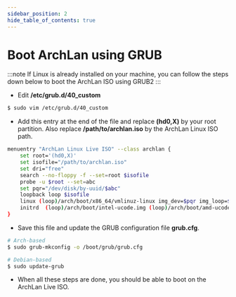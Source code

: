 ```yaml
---
sidebar_position: 2
hide_table_of_contents: true
---
```


# Boot ArchLan using GRUB

:::note
If Linux is already installed on your machine, you can follow the steps down below to boot the ArchLan ISO using GRUB2
:::

- Edit **/etc/grub.d/40_custom**

```bash
$ sudo vim /etc/grub.d/40_custom
```

- Add this entry at the end of the file and replace **(hd0,X)** by your root partition. Also replace **/path/to/archlan.iso** by the ArchLan Linux ISO path.

```bash
menuentry "ArchLan Linux Live ISO" --class archlan {
    set root='(hd0,X)'
    set isofile="/path/to/archlan.iso"
    set dri="free"
    search --no-floppy -f --set=root $isofile
    probe -u $root --set=abc
    set pqr="/dev/disk/by-uuid/$abc"
    loopback loop $isofile
    linux (loop)/arch/boot/x86_64/vmlinuz-linux img_dev=$pqr img_loop=$isofile driver=$dri quiet splash vt.global_cursor_default=0 loglevel=2 rd.systemd.show_status=false rd.udev.log-priority=3 sysrq_always_enabled=1 cow_spacesize=2G
    initrd  (loop)/arch/boot/intel-ucode.img (loop)/arch/boot/amd-ucode.img (loop)/arch/boot/x86_64/initramfs-linux.img
}
```

- Save this file and update the GRUB configuration file **grub.cfg**.

```bash
# Arch-based
$ sudo grub-mkconfig -o /boot/grub/grub.cfg

# Debian-based
$ sudo update-grub
```

- When all these steps are done, you should be able to boot on the ArchLan Live ISO.